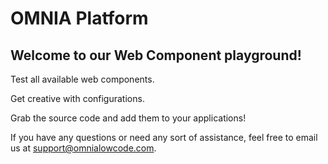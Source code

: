 
<Meta title="About/Getting started" />

# OMNIA Platform

## Welcome to our Web Component playground!

Test all available web components.

Get creative with configurations.

Grab the source code and add them to your applications!

If you have any questions or need any sort of assistance, feel free to email us at [support@omnialowcode.com](mailto:support@omnialowcode.com).
